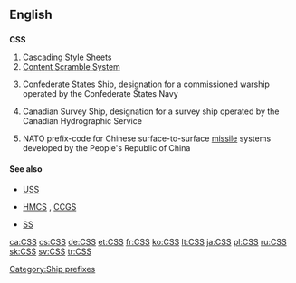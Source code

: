 ==English==
{{wikipedia|CSS (disambiguation)}}
==={{initialism}}===
'''CSS'''

# [[w:Cascading Style Sheets|Cascading Style Sheets]]
# [[w:Content Scramble System|Content Scramble System]]
# {{nautical|military}} Confederate States Ship, designation for a commissioned warship operated by the Confederate States Navy
# {{nautical}} Canadian Survey Ship, designation for a survey ship operated by the Canadian Hydrographic Service
# {{military|rocketry}} NATO prefix-code for Chinese surface-to-surface [[missile]] systems developed by the People's Republic of China

====See also====
* {{sense|Confederate States of America}} [[USS]]
* {{sense|Canada}} [[HMCS]] , [[CCGS]]
* {{sense|NATO}} [[SS]]

[[Category:Ship prefixes]]

[[ca:CSS]]
[[cs:CSS]]
[[de:CSS]]
[[et:CSS]]
[[fr:CSS]]
[[ko:CSS]]
[[lt:CSS]]
[[ja:CSS]]
[[pl:CSS]]
[[ru:CSS]]
[[sk:CSS]]
[[sv:CSS]]
[[tr:CSS]]